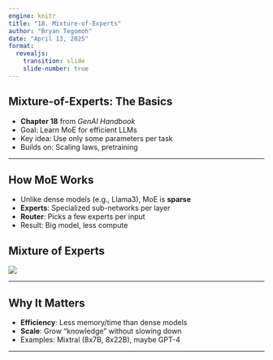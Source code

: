 ```yaml
---
engine: knitr
title: "18. Mixture-of-Experts"
author: "Bryan Tegomoh"
date: "April 13, 2025"
format:
  revealjs: 
    transition: slide
    slide-number: true
---
```


## Mixture-of-Experts: The Basics

-   **Chapter 18** from *GenAI Handbook*
-   Goal: Learn MoE for efficient LLMs
-   Key idea: Use only some parameters per task
-   Builds on: Scaling laws, pretraining

------------------------------------------------------------------------

## How MoE Works

-   Unlike dense models (e.g., Llama3), MoE is **sparse**
-   **Experts**: Specialized sub-networks per layer
-   **Router**: Picks a few experts per input
-   Result: Big model, less compute

## Mixture of Experts

![](images/clipboard-35413599.png)

------------------------------------------------------------------------

## Why It Matters

-   **Efficiency**: Less memory/time than dense models
-   **Scale**: Grow “knowledge” without slowing down
-   Examples: Mixtral (8x7B, 8x22B), maybe GPT-4

------------------------------------------------------------------------
